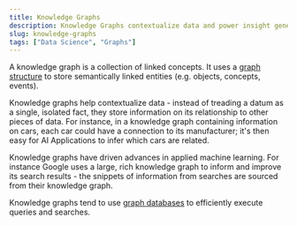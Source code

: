```yaml
---
title: Knowledge Graphs
description: Knowledge Graphs contextualize data and power insight generation.
slug: knowledge-graphs
tags: ["Data Science", "Graphs"]
---
```


A knowledge graph is a collection of linked concepts. It uses a [graph structure](/glossary/graphs) to store semantically linked entities (e.g. objects, concepts, events).

Knowledge graphs help contextualize data - instead of treading a datum as a single, isolated fact, they store information on its relationship to other pieces of data. For instance, in a knowledge graph containing information on cars, each car could have a connection to its manufacturer; it's then easy for AI Applications to infer which cars are related.

Knowledge graphs have driven advances in applied machine learning. For instance Google uses a large, rich knowledge graph to inform and improve its search results - the snippets of information from searches are sourced from their knowledge graph.

Knowledge graphs tend to use [graph databases](/glossary/graph-databases) to efficiently execute queries and searches.
